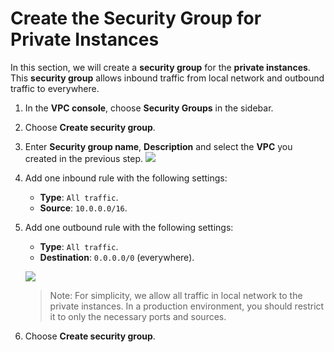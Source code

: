 # Create the Security Group for Private Instances

In this section, we will create a **security group** for the **private instances**. This **security group** allows inbound traffic from local network and outbound traffic to everywhere.

1. In the **VPC console**, choose **Security Groups** in the sidebar.
2. Choose **Create security group**.
3. Enter **Security group name**, **Description** and select the **VPC** you created in the previous step.
    ![](/images/eni-and-use-cases/security-group-7.png)
    
4. Add one inbound rule with the following settings:
    - **Type**: `All traffic`.
    - **Source**: `10.0.0.0/16`.

5. Add one outbound rule with the following settings:
    - **Type**: `All traffic`.
    - **Destination**: `0.0.0.0/0` (everywhere).
        
    ![](/images/eni-and-use-cases/security-group-8.png)

    > Note: For simplicity, we allow all traffic in local network to the private instances. In a production environment, you should restrict it to only the necessary ports and sources.

6. Choose **Create security group**.

